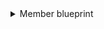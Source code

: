 <details>
<summary>Member blueprint</summary>

```json showLineNumbers
  {
    "identifier": "gitlabMember",
    "title": "Member",
    "icon": "GitLab",
    "schema": {
      "properties": {
        "email": {
          "type": "string",
          "title": "Email",
          "description": "GitLab primary email address.",
          "icon": "User",
          "format": "user"
        },
        "link": {
          "icon": "Link",
          "type": "string",
          "title": "Link",
          "format": "url",
          "description": "URL link to the GitLab member."
        }
        "state": {
          "title": "State",
          "type": "string",
          "icon": "GitLab",
          "description": "The current state of the GitLab member (e.g., active)."
        },
        "locked": {
          "type": "string",
          "title": "Locked",
          "icon": "GitLab",
          "description": "Indicates if the GitLab member is locked."
        },

      },
      "required": []
    },
    "mirrorProperties": {},
    "calculationProperties": {},
    "aggregationProperties": {},
    "relations": {}
  }
```
</details>